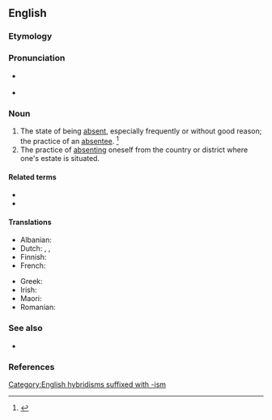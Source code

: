 ==English==
{{wikipedia}}

===Etymology===
{{suffix|en|absentee|ism}}

===Pronunciation===
* {{a|UK}} {{IPA|en|/æb.sənˈtiːˌɪz.m̩/}}
* {{a|US}} {{IPA|en|/ˌæb.sənˈtiˌɪz.m̩/}}

===Noun===
{{en-noun|~}}

# The state of being [[absent]], especially frequently or without good reason; the practice of an [[absentee]]. {{defdate|First attested in the early 19<sup>th</sup> century.}}<ref name=SOED>{{R:SOED5|page=9}}</ref>
# The practice of [[absenting]] oneself from the country or district where one's estate is situated.

====Related terms====
* {{l|en|absent}}
* {{l|en|absentee}}

====Translations====
{{trans-top|state of being absent}}
* Albanian: {{t|sq|absenteizëm|m}}
* Dutch: {{t+|nl|absenteïsme|n}}, {{t|nl|(arbeids)[[verzuim]]|n}}, {{t|nl|(school)[[verzuim]]|n}}
* Finnish: {{t+|fi|poissaolo}}
* French: {{t+|fr|absentéisme}}
{{trans-mid}}
* Greek: {{t+|el|απουσιασμός|m}}
* Irish: {{t|ga|neamhláithreacht|f}}
* Maori: {{t|mi|takētanga}}
* Romanian: {{t+|ro|absenteism|n}}
{{trans-bottom}}

===See also===
* {{l|en|presenteeism}}

===References===
<references/>

[[Category:English hybridisms suffixed with -ism]]